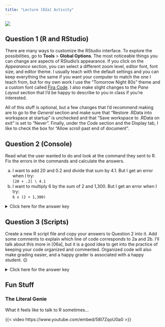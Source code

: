 ```yaml
---
title: "Lecture [02a] Activity"
---
```


![](../../img/programmer_2780E3.svg){.hero}

## Question 1 (R and RStudio)

There are many ways to customize the RStudio interface. To explore the possibilities, go to **Tools** > **Global Options**. The most noticeable things you can change are aspects of RStudio's appearance. If you click on the *Appearance* section, you can select a different zoom level, editor font, font size, and editor theme. I usually teach with the default settings and you can keep everything the same if you want your computer to match the one I teach from, but for my own work I use the "Tomorrow Night 80s" theme and a custom font called [Fira Code](https://jmgirard.com/firacode/). I also make slight changes to the *Pane Layout* section that I'd be happy to describe to you in class if you're interested.

All of this stuff is optional, but a few changes that I'd recommend making are to go to the *General* section and make sure that "Restore .RData into workspace at startup" is unchecked and that "Save workspace to .RData on exit" is set to "Never". Finally, under the *Code* section and the Display tab, I like to check the box for "Allow scroll past end of document".

## Question 2 (Console)

Read what the user wanted to do and look at the command they sent to R. Fix the errors in the commands and calculate the answers.

a)  I want to add 20 and 0.2 and divide that sum by 4.1. But I get an error when I try:<br />`[20 + .2] \ 4.1`
b)  I want to multiply 6 by the sum of 2 and 1,300. But I get an error when I try:<br />`6 x (2 + 1,300)`

<p><details>
<summary>Click here for the answer key</summary>
<blockquote>

**Answer (a)**

Change the brackets `[]` to parentheses `()` because parentheses `()` are the order-of-operations operator in R. Also, change the backslash `\` to a forward slash `/` because forward slash `/` is the division operator in R.

```r
#| comment: "#>"
#| collapse: true

(20 + .2) / 4.1
```

**Answer (b)**

Change the `x` to an asterisk `*` because asterisk `*` is the multiplication operator in R. Also, remove the comma `,` from `1,300` because R doesn't use commas to delimit digits in large numbers.

```r
#| comment: "#>"
#| collapse: true

6 * (2 + 1300)
```

</blockquote></details></p>

## Question 3 (Scripts)

Create a new R script file and copy your answers to Question 2 into it. Add some comments to explain which line of code corresponds to 2a and 2b. I'll talk about this more in [06a], but it is a good idea to get into the practice of keeping your code organized and commented. Organized code will also make grading easier, and a happy grader is associated with a happy student. 😉

<p><details>
<summary>Click here for the answer key</summary>
<blockquote>
```r
#| eval: false

## File > New File > R Script (or equivalent shortcuts)

# Question 2a
(20 + .2) / 4.1

# Question 2b
6 * (2 + 1300)

## File > Save (or equivalent shortcuts)
```
</blockquote></details></p>

## Fun Stuff

### The Literal Genie

What it feels like to talk to R sometimes...

{{< video https://www.youtube.com/embed/58l7ZqoU0a0 >}}

